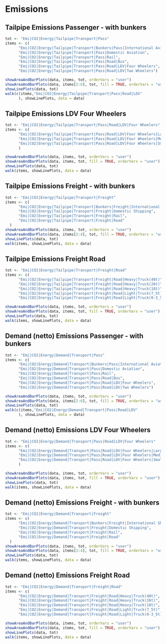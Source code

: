 # Emissions

## Tailpipe Emissions Passenger - with bunkers
```r
tot <- "Emi|CO2|Energy|Tailpipe|Transport|Pass"
items <- c(
      "Emi|CO2|Energy|Tailpipe|Transport|Bunkers|Pass|International Aviation",
      "Emi|CO2|Energy|Tailpipe|Transport|Pass|Domestic Aviation",
      "Emi|CO2|Energy|Tailpipe|Transport|Pass|Rail",
      "Emi|CO2|Energy|Tailpipe|Transport|Pass|Road|Bus",
      "Emi|CO2|Energy|Tailpipe|Transport|Pass|Road|LDV|Four Wheelers",
      "Emi|CO2|Energy|Tailpipe|Transport|Pass|Road|LDV|Two Wheelers")

showAreaAndBarPlots(data, items, tot, orderVars = "user")
showAreaAndBarPlots(data, items[2:6], tot, fill = TRUE, orderVars = "user")
showLinePlots(data, tot)
walk(c(items,"Emi|CO2|Energy|Tailpipe|Transport|Pass|Road|LDV"
      ), showLinePlots, data = data)
```

## Tailpipe Emissions LDV Four Wheelers
```r
tot <- "Emi|CO2|Energy|Tailpipe|Transport|Pass|Road|LDV|Four Wheelers"
items <- c(
      "Emi|CO2|Energy|Tailpipe|Transport|Pass|Road|LDV|Four Wheelers|Large",
      "Emi|CO2|Energy|Tailpipe|Transport|Pass|Road|LDV|Four Wheelers|Medium",
      "Emi|CO2|Energy|Tailpipe|Transport|Pass|Road|LDV|Four Wheelers|Small"
      )

showAreaAndBarPlots(data, items, tot, orderVars = "user")
showAreaAndBarPlots(data, items, tot, fill = TRUE, orderVars = "user")
showLinePlots(data, tot)
walk(items, showLinePlots, data = data)
```

## Tailpipe Emissions Freight - with bunkers
```r
tot <- "Emi|CO2|Energy|Tailpipe|Transport|Freight"
items <- c(
      "Emi|CO2|Energy|Tailpipe|Transport|Bunkers|Freight|International Shipping",
      "Emi|CO2|Energy|Tailpipe|Transport|Freight|Domestic Shipping",
      "Emi|CO2|Energy|Tailpipe|Transport|Freight|Rail",
      "Emi|CO2|Energy|Tailpipe|Transport|Freight|Road"
  )
showAreaAndBarPlots(data, items, tot, orderVars = "user")
showAreaAndBarPlots(data, items[2:4], tot, fill = TRUE, orderVars = "user")
showLinePlots(data, tot)
walk(items, showLinePlots, data = data)
```      

## Tailpipe Emissions Freight Road      
```r
tot <- "Emi|CO2|Energy|Tailpipe|Transport|Freight|Road"
items <- c(
      "Emi|CO2|Energy|Tailpipe|Transport|Freight|Road|Heavy|Truck(40t)",
      "Emi|CO2|Energy|Tailpipe|Transport|Freight|Road|Heavy|Truck(26t)",
      "Emi|CO2|Energy|Tailpipe|Transport|Freight|Road|Heavy|Truck(18t)",
      "Emi|CO2|Energy|Tailpipe|Transport|Freight|Road|Light|Truck(7_5t)",
      "Emi|CO2|Energy|Tailpipe|Transport|Freight|Road|Light|Truck(0-3_5t)")

showAreaAndBarPlots(data, items, tot, orderVars = "user")
showAreaAndBarPlots(data, items, tot, fill = TRUE, orderVars = "user")
showLinePlots(data, tot)
walk(items, showLinePlots, data = data)
```      
      
## Demand (netto) Emissions Passenger - with bunkers
```r
tot <- "Emi|CO2|Energy|Demand|Transport|Pass"
items <- c(
      "Emi|CO2|Energy|Demand|Transport|Bunkers|Pass|International Aviation",
      "Emi|CO2|Energy|Demand|Transport|Pass|Domestic Aviation",
      "Emi|CO2|Energy|Demand|Transport|Pass|Rail",
      "Emi|CO2|Energy|Demand|Transport|Pass|Road|Bus",
      "Emi|CO2|Energy|Demand|Transport|Pass|Road|LDV|Four Wheelers",
      "Emi|CO2|Energy|Demand|Transport|Pass|Road|LDV|Two Wheelers")

showAreaAndBarPlots(data, items, tot, orderVars = "user")
showAreaAndBarPlots(data, items[2:6], tot, fill = TRUE, orderVars = "user")
showLinePlots(data, tot)
walk(c(items,"Emi|CO2|Energy|Demand|Transport|Pass|Road|LDV"
      ), showLinePlots, data = data)
```

## Demand (netto) Emissions LDV Four Wheelers
```r
tot <- "Emi|CO2|Energy|Demand|Transport|Pass|Road|LDV|Four Wheelers"
items <- c(
      "Emi|CO2|Energy|Demand|Transport|Pass|Road|LDV|Four Wheelers|Large",
      "Emi|CO2|Energy|Demand|Transport|Pass|Road|LDV|Four Wheelers|Medium",
      "Emi|CO2|Energy|Demand|Transport|Pass|Road|LDV|Four Wheelers|Small"
      )

showAreaAndBarPlots(data, items, tot, orderVars = "user")
showAreaAndBarPlots(data, items, tot, fill = TRUE, orderVars = "user")
showLinePlots(data, tot)
walk(items, showLinePlots, data = data)
```

## Demand (netto) Emissions Freight - with bunkers
```r
tot <- "Emi|CO2|Energy|Demand|Transport|Freight"
items <- c(
      "Emi|CO2|Energy|Demand|Transport|Bunkers|Freight|International Shipping",
      "Emi|CO2|Energy|Demand|Transport|Freight|Domestic Shipping",
      "Emi|CO2|Energy|Demand|Transport|Freight|Rail",
      "Emi|CO2|Energy|Demand|Transport|Freight|Road"
  )
showAreaAndBarPlots(data, items, tot, orderVars = "user")
showAreaAndBarPlots(data, items[2:4], tot, fill = TRUE, orderVars = "user")
showLinePlots(data, tot)
walk(items, showLinePlots, data = data)
```      

## Demand (netto) Emissions Freight Road      
```r
tot <- "Emi|CO2|Energy|Demand|Transport|Freight|Road"
items <- c(
      "Emi|CO2|Energy|Demand|Transport|Freight|Road|Heavy|Truck(40t)",
      "Emi|CO2|Energy|Demand|Transport|Freight|Road|Heavy|Truck(26t)",
      "Emi|CO2|Energy|Demand|Transport|Freight|Road|Heavy|Truck(18t)",
      "Emi|CO2|Energy|Demand|Transport|Freight|Road|Light|Truck(7_5t)",
      "Emi|CO2|Energy|Demand|Transport|Freight|Road|Light|Truck(0-3_5t)")

showAreaAndBarPlots(data, items, tot, orderVars = "user")
showAreaAndBarPlots(data, items, tot, fill = TRUE, orderVars = "user")
showLinePlots(data, tot)
walk(items, showLinePlots, data = data)
```      
